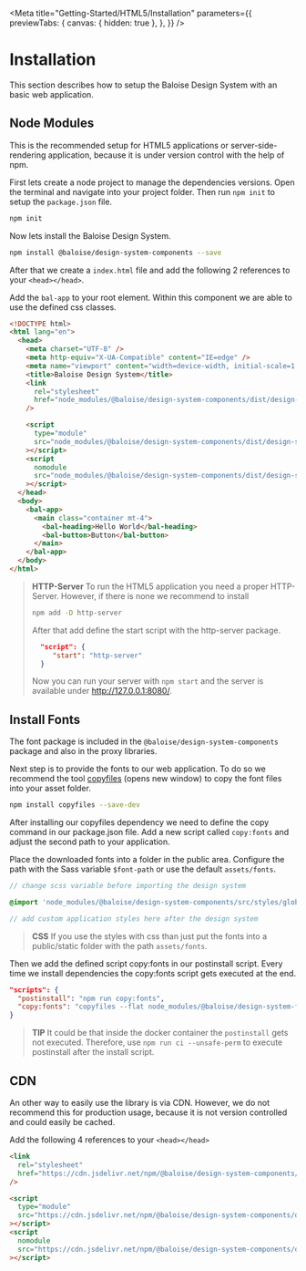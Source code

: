 
<Meta
  title="Getting-Started/HTML5/Installation"
  parameters={{
    previewTabs: {
      canvas: { hidden: true },
    },
  }}
/>

# Installation

This section describes how to setup the Baloise Design System with an basic web application.

## Node Modules

This is the recommended setup for HTML5 applications or server-side-rendering application, because it is under version control with the help of npm.

First lets create a node project to manage the dependencies versions. Open the terminal and navigate into your project folder. Then run `npm init` to setup the `package.json` file.

```bash
npm init
```

Now lets install the Baloise Design System.

```bash
npm install @baloise/design-system-components --save
```

After that we create a `index.html` file and add the following 2 references to your `<head></head>`.

Add the `bal-app` to your root element. Within this component we are able to use the defined css classes.

```html
<!DOCTYPE html>
<html lang="en">
  <head>
    <meta charset="UTF-8" />
    <meta http-equiv="X-UA-Compatible" content="IE=edge" />
    <meta name="viewport" content="width=device-width, initial-scale=1.0" />
    <title>Baloise Design System</title>
    <link
      rel="stylesheet"
      href="node_modules/@baloise/design-system-components/dist/design-system-components/design-system-components.css"
    />

    <script
      type="module"
      src="node_modules/@baloise/design-system-components/dist/design-system-components/design-system-components.esm.js"
    ></script>
    <script
      nomodule
      src="node_modules/@baloise/design-system-components/dist/design-system-components/design-system-components.js"
    ></script>
  </head>
  <body>
    <bal-app>
      <main class="container mt-4">
        <bal-heading>Hello World</bal-heading>
        <bal-button>Button</bal-button>
      </main>
    </bal-app>
  </body>
</html>
```

> **HTTP-Server**
> To run the HTML5 application you need a proper HTTP-Server. However, if there is none we recommend to install
>
> ```bash
> npm add -D http-server
> ```
>
> After that add define the start script with the http-server package.
>
> ```json
>   "script": {
>      "start": "http-server"
>   }
> ```
>
> Now you can run your server with `npm start` and the server is available under http://127.0.0.1:8080/.

## Install Fonts

The font package is included in the `@baloise/design-system-components` package and also in the proxy libraries.

Next step is to provide the fonts to our web application. To do so we recommend the tool [copyfiles](https://www.npmjs.com/package/copyfiles) (opens new window) to copy the font files into your asset folder.

```bash
npm install copyfiles --save-dev
```

After installing our copyfiles dependency we need to define the copy command in our package.json file. Add a new script called `copy:fonts` and adjust the second path to your application.

Place the downloaded fonts into a folder in the public area. Configure the path with the Sass variable `$font-path` or use the default `assets/fonts`.

```scss
// change scss variable before importing the design system

@import 'node_modules/@baloise/design-system-components/src/styles/global.scss';

// add custom application styles here after the design system
```

> **CSS**
> If you use the styles with css than just put the fonts into a public/static folder with the path `assets/fonts`.

Then we add the defined script copy:fonts in our postinstall script. Every time we install dependencies the copy:fonts script gets executed at the end.

```json
"scripts": {
  "postinstall": "npm run copy:fonts",
  "copy:fonts": "copyfiles --flat node_modules/@baloise/design-system-fonts/lib/* public/assets/fonts"
}
```

> **TIP**
> It could be that inside the docker container the `postinstall` gets not executed. Therefore, use `npm run ci --unsafe-perm` to execute postinstall after the install script.

## CDN

An other way to easily use the library is via CDN. However, we do not recommend this for production usage,
because it is not version controlled and could easily be cached.

Add the following 4 references to your `<head></head>`

```html
<link
  rel="stylesheet"
  href="https://cdn.jsdelivr.net/npm/@baloise/design-system-components/dist/design-system-components/design-system-components.css"
/>

<script
  type="module"
  src="https://cdn.jsdelivr.net/npm/@baloise/design-system-components/dist/design-system-components/design-system-components.esm.js"
></script>
<script
  nomodule
  src="https://cdn.jsdelivr.net/npm/@baloise/design-system-components/dist/design-system-components/design-system-components.js"
></script>
```

<bal-doc-github link="/stories/getting-started/html5/01-installation.stories.mdx"></bal-doc-github>
